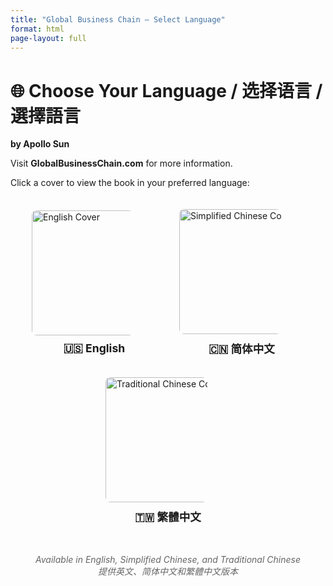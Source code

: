 ```yaml
---
title: "Global Business Chain – Select Language"
format: html
page-layout: full
---
```


<style>
.language-choice {
  display: flex;
  flex-direction: row;
  gap: 2rem;
  justify-content: center;
  align-items: center;
  flex-wrap: wrap;
  margin-top: 2rem;
}

.language-choice img {
  width: 200px;
  max-width: 80%;
  border: 2px solid transparent;
  border-radius: 10px;
  transition: transform 0.2s ease, border 0.2s ease;
  cursor: pointer;
}

.language-choice img:hover {
  transform: scale(1.05);
  border-color: #888;
}

.language-caption {
  text-align: center;
  margin-top: 0.5rem;
  font-size: 1.1rem;
  font-weight: bold;
}

.author-credit {
  text-align: center;
  margin-top: 3rem;
  font-style: italic;
  color: #666;
}
</style>

# 🌐 Choose Your Language / 选择语言 / 選擇語言

**by Apollo Sun**

Visit **GlobalBusinessChain.com** for more information.

Click a cover to view the book in your preferred language:

<div class="language-choice">
<div>
<a href="en/">
<img src="assets/covers/crypto-cover1.jpg" alt="English Cover">
</a>
<div class="language-caption">🇺🇸 English</div>
</div>
<div>
<a href="zh/">
<img src="assets/covers/crypto-cover1.jpg" alt="Simplified Chinese Cover">
</a>
<div class="language-caption">🇨🇳 简体中文</div>
</div>
<div>
<a href="zh-tw/">
<img src="assets/covers/crypto-cover1.jpg" alt="Traditional Chinese Cover">
</a>
<div class="language-caption">🇹🇼 繁體中文</div>
</div>
</div>

<div class="author-credit">
Available in English, Simplified Chinese, and Traditional Chinese<br>
提供英文、简体中文和繁體中文版本
</div>